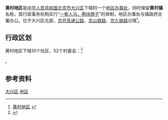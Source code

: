 {{中国乡级行政区
|景观照片文件名 = 201606 Liying Station1.jpg
|景观照片描述 = 位于黄村地区东北角的[[李营站|李营站]]
|汉语拼音 = 
|其他语言 = 
|其他语言名称 = 
|旧称 = 
|地名出处 = 
|位置图文件名 = 
|位置图描述 = 
|自定义图片= 
|建置时间 = 
|政府驻地 = 
|毗邻 = 
|总面积 = 107平方千米
|总人口 = 
|总人口年份 = 
|户籍人口 = 15.33万
|户籍人口年份 = 
|常住人口 = 
|常住人口年份 = 
|人口密度 = 
|GDP = 
|GDP年份 = 
|邮政编码 = 102600
|电话区号 = 10
|官方网站 = 
|网站名称 = 
|11/01/15/005/000}}

'''黄村地区'''是[[中华人民共和国|中华人民共和国]][[北京市|北京市]][[大兴区|大兴区]]下辖的一个[[地区办事处|地区办事处]]，同时保留'''黄村镇'''名称，其行政事务机构实行“[[一套人马，两块牌子|一套人马，两块牌子]]”的体制，地区办事处与镇政府合署办公。位于大兴区北部，[[京开高速公路|京开高速公路]]、[[京山铁路|京山铁路]]、[[京九铁路|京九铁路]]过境<ref>[http://www.chinaquhua.cn/beijing/daxingqu_huangcunzhen.html 黄村地区] {{webarchive|url=https://web.archive.org/web/20111128125928/http://www.chinaquhua.cn/beijing/daxingqu_huangcunzhen.html |date=2011-11-28 }}</ref>。

==行政区划==
黄村地区下辖10个社区、52个村委会：<ref>{{PRC admin/ref sgc|11/01/15/005/000}}</ref>

{{PRC admin/children|11/01/15/005/000}}。

==参考资料==
{{Reflist|2}}

{{大兴区行政区划}}
{{北京行政区划小作品}}

[[Category:北京市地区|大兴区]]
[[Category:大兴区行政区划|地区]]